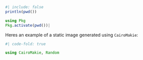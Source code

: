 
```julia
#| include: false
println(pwd())
```
```julia
using Pkg
Pkg.activate(pwd())|

```
Heres an example of a static image generated using `CairoMakie`:


```julia
#| code-fold: true

using CairoMakie, Random

```